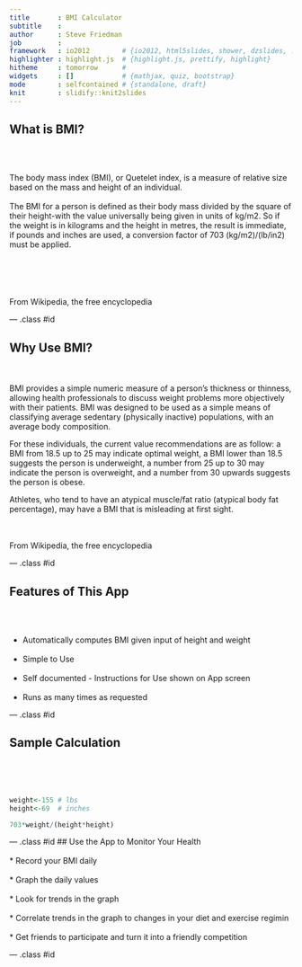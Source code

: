 ```yaml
---
title       : BMI Calculator
subtitle    : 
author      : Steve Friedman
job         : 
framework   : io2012        # {io2012, html5slides, shower, dzslides, ...}
highlighter : highlight.js  # {highlight.js, prettify, highlight}
hitheme     : tomorrow      # 
widgets     : []            # {mathjax, quiz, bootstrap}
mode        : selfcontained # {standalone, draft}
knit        : slidify::knit2slides
---
```


## What is BMI?
<br><br>



The body mass index (BMI), or Quetelet index, is a measure of relative size based on the mass and height of an individual.  
<br>
The BMI for a person is defined as their body mass divided by the square of their height-with the value universally being given in units of kg/m2. So if the weight is in kilograms and the height in metres, the result is immediate, if pounds and inches are used, a conversion factor of 703 (kg/m2)/(lb/in2) must be applied.  
<br><br><br><br><br>
From Wikipedia, the free encyclopedia  

--- .class #id 

## Why Use BMI?
<br><br>
BMI provides a simple numeric measure of a person's thickness or thinness, allowing health professionals to discuss weight problems more objectively with their patients. BMI was designed to be used as a simple means of classifying average sedentary (physically inactive) populations, with an average body composition.  

For these individuals, the current value recommendations are as follow: a BMI from 18.5 up to 25 may indicate optimal weight, a BMI lower than 18.5 suggests the person is underweight, a number from 25 up to 30 may indicate the person is overweight, and a number from 30 upwards suggests the person is obese.  

Athletes, who tend to have an atypical muscle/fat ratio (atypical body fat percentage), may have a BMI that is misleading at first sight.  

<br><br>
From Wikipedia, the free encyclopedia 

--- .class #id

## Features of This App
<br><br>

* Automatically computes BMI given input of height and weight
<br><br>
* Simple to Use
<br><br>
* Self documented - Instructions for Use shown on App screen
<br><br>
* Runs as many times as requested

--- .class #id

## Sample Calculation
<br><br><br>
```r
weight<-155 # lbs
height<-69  # inches

703*weight/(height*height)
```

--- .class #id
## Use the App to Monitor Your Health
<br><br>
* Record your BMI daily
<br><br>
* Graph the daily values
<br><br>
* Look for trends in the graph
<br><br>
* Correlate trends in the graph to changes in your diet and exercise regimin
<br><br>
* Get friends to participate and turn it into a friendly competition


--- .class #id


